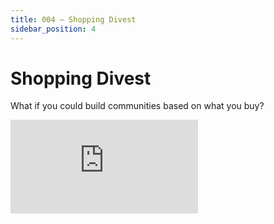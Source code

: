 ```yaml
---
title: 004 — Shopping Divest
sidebar_position: 4
---
```


```{=mdx}
import Embed from '/src/components/Embed'
```

# Shopping Divest

What if you could build communities based on what you buy?

<Embed src="https://www.figma.com/embed?embed_host=share&url=https%3A%2F%2Fwww.figma.com%2Ffile%2Fw7LqdSzACgz9ghuTcrSxgk%2FDivest%3Fnode-id%3D0%253A1" text="Loading Shopping Divest..." />

